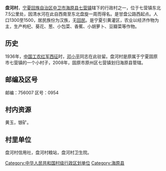 {{article issues
|
{{Expand|time=2011-03-13T00:05:30+00:00}}
{{Grammar|time=2011-03-13T00:05:30+00:00}}
{{Primarysources|time=2011-03-13T00:05:30+00:00}}
{{Refimprove|time=2011-03-13T00:05:30+00:00}}
{{Tone|time=2011-03-13T00:05:30+00:00}}
}}
'''盘河村'''，[[宁夏回族自治区|宁夏回族自治区]][[中卫市|中卫市]][[海原县|海原县]][[七营镇|七营镇]]辖下的行政村之一，位于七营镇东北7.5公里处，因清水河在此自西南至东北盘旋一周而得名。是甘盘公路西起点。人口1300至1500，居民族份为汉族，无[[回民|回民]]。是宁夏引黄灌区，农业以经济作物为主，生产枸杞、葵花、葱、小包菜、香蕉、小胡萝卜、豆瓣菜等作物。

==历史==
1936年，[[中国工农红军|中国工农红军]][[西征战役|西征]]时，[[邓小平|邓小平]]同志在此驻留。盘河村是原属于宁夏固原市七营镇的一个小村子，2008年，固原市原州区七营镇划归海原县管辖。

==邮编及区号==
邮编：756007 区号：0954

==村内资源==
黄玉，银矿。

==村里单位==
盘河村信用社，盘河村粮站，盘河村卫生院。

[[Category:中华人民共和国村级行政区划单位|Category:中华人民共和国村级行政区划单位]]
[[Category:海原县|Category:海原县]]